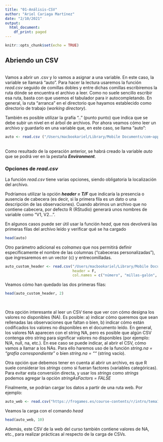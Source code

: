 ```yaml
---
title: "01-Análisis-CSV"
author: "Ariel Cariaga Martínez"
date: "2/10/2021"
output:
  html_document:
    df_print: paged
---
```


```r
knitr::opts_chunk$set(echo = TRUE)
```

## Abriendo un CSV
\
Vamos a abrir un .csv y lo vamos a asignar a una variable. En este caso, la variable se llamará "auto". Para hacer la lectura usaremos la función _read.csv_ seguido de comillas dobles y entre dichas comillas escribiremos la ruta dónde se encuentra el archivo a leer. Como no suele sencillo escribir esa ruta, basta con que usemos el tabulador para ir autocompletando. En general, la ruta "arranca" en el directorio que hayamos establecido como directorio de trabajo (_working directory_).

También es posible utilizar la grafía ".." (punto punto) que indica que se debe subir un nivel en el árbol de archivos.
Por ahora veamos cómo leer un archivo y guardarlo en una variable que, en este caso, se llama "auto":

```r
auto <- read.csv ("/Users/macbookariel/Library/Mobile Documents/com~apple~CloudDocs/@ARIEL/AADD/DataScience/DataScience-con-RStudio/@Ariel/Data/tema1/auto-mpg.csv")
```
\
Como resultado de la operación anterior, se habrá creado la variable _auto_ que se podrá ver en la pestaña _**Environment**_.

### Opciones de _read.csv_

La función _read.csv_ tiene varias opciones, siendo obligatoria la localización del archivo. 

Podríamos utilizar la opción __*header = T/F*__ que indicaría la presencia o ausencia de cabecera (es decir, si la primera fila es un dato o una descripción de las observaciones). Cuando abrimos un archivo que no contiene cabecera, por defecto R (RStudio) generará unos nombres de variable como "V1, V2...".

En algunos casos puede ser útil usar la función _head_, que nos devolverá las primeras filas del archivo leído y verificar qué se ha cargado

```r
head(auto)
```

Otro parámetro adicional es _colnames_ que nos permitirá definir específicamente el nombre de las columnas ("cabeceras personalizadas"), que ingresaremos en un vector (c) y entrecomilladas.

```r
auto_custom_header <- read.csv("/Users/macbookariel/Library/Mobile Documents/com~apple~CloudDocs/@ARIEL/AADD/DataScience/DataScience-con-RStudio/@Ariel/Data/tema1/auto-mpg.csv", 
                               header = F, 
                               col.names = c("número", "millas-galón", "cilindrada", "desplazamiento", "caballos-potencia", "peso", "aceleración", "año", "modelo"))
```

Veamos cómo han quedado las dos primeras filas:

```r
head(auto_custom_header, 2)
```
\

Otra opción interesante al leer un CSV tiene que ver con cómo designa los valores no disponibles (NA). Es posible: a) indicar cómo queremos que sean rellenadas las observaciones que faltan o bien, b) indicar cómo están codificados los valores no disponibles en el documento leído.
En general, los valores NA aparecen con el string NA, pero es posible que algún CSV contenga otro string para significar valores no disponibles (por ejemplo: N/A, null, na, etc.). En ese caso se puede indicar, al abrir el CSV, cómo vamos a llamar a los NAs. Para ello haremos uso de la función _string.na = "grafía correspondiente"_ o bien _string.na = ""_ (string vacío).
\

Otra opción que debemos tener en cuenta al abrir un archivo, es que R suele considerar los _strings_ como si fueran factores (variables categóricas). Para evitar esta conversión directa, y usar los _strings_ como _strings_ podemos agregar la opción _stringAsFactors = FALSE_

Finalmente, se podrían cargar los datos a partir de una ruta web. Por ejemplo:

```r
auto_web <- read.csv("https://frogames.es/course-contents/r/intro/tema1/WHO.csv")
```

Veamos la carga con el comando _head_

```r
head(auto_web, 10)
```
Además, este CSV de la web del curso también contiene valores de NA, etc., para realizar prácticas al respecto de la carga de CSVs.






















































